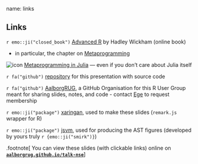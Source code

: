 name: links

## Links

`r emo::ji("closed_book")` [Advanced R](https://adv-r.hadley.nz) by Hadley Wickham (online book)

- in particular, the chapter on [Metaprogramming](https://adv-r.hadley.nz/meta.html)

![icon](img/julia.png) [Metaprogramming in Julia](https://docs.julialang.org/en/v1/manual/metaprogramming/) ― even if you don't care about Julia itself

`r fa("github")` [repository](https://github.com/AalborgRUG/talk-nse) for this presentation with source code

`r fa("github")` [AalborgRUG](https://github.com/AalborgRUG), a GitHub Organisation for this R User Group meant for sharing slides, notes, and code
- contact [Ege](mailto:rubak@math.aau.dk) to request membership

`r emo::ji("package")` [xaringan](https://github.com/yihui/xaringan), used to make these slides (`remark.js` wrapper for R)

`r emo::ji("package")` [jsvm](https://github.com/janusvm/jsvm), used for producing the AST figures (developed by yours truly `r {emo::ji("smirk")}`)

.footnote[
You can view these slides (with clickable links) online on [**`aalborgrug.github.io/talk-nse`**](https://aalborgrug.github.io/talk-nse)
]
